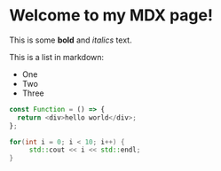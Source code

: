 # Welcome to my MDX page!

This is some **bold** and _italics_ text.

This is a list in markdown:

- One
- Two
- Three

```js title="pages/index.js" {1,2}
const Function = () => {
  return <div>hello world</div>;
};
```

```cpp title="main.cpp" /std::endl/
for(int i = 0; i < 10; i++) {
     std::cout << i << std::endl;
}
```
